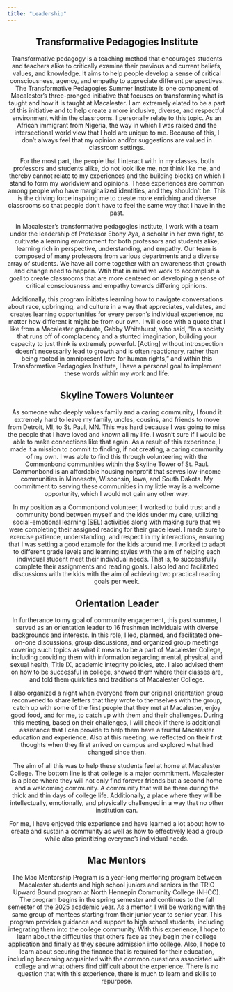 ```yaml
---
title: "Leadership"
---
```


<center> 

## Transformative Pedagogies Institute 

Transformative pedagogy is a teaching method that encourages students and teachers alike to critically examine their previous and current beliefs, values, and knowledge. It aims to help people develop a sense of critical consciousness, agency, and empathy to appreciate different perspectives. The Transformative Pedagogies Summer Institute is one component of Macalester's three-pronged initiative that focuses on transforming what is taught and how it is taught at Macalester. I am extremely elated to be a part of this initiative and to help create a more inclusive, diverse, and respectful environment within the classrooms. I personally relate to this topic. As an African immigrant from Nigeria, the way in which I was raised and the intersectional world view that I hold are unique to me. Because of this, I don't always feel that my opinion and/or suggestions are valued in classroom settings.

For the most part, the people that I interact with in my classes, both professors and students alike, do not look like me, nor think like me, and thereby cannot relate to my experiences and the building blocks on which I stand to form my worldview and opinions. These experiences are common among people who have marginalized identities, and they shouldn't be. This is the driving force inspiring me to create more enriching and diverse classrooms so that people don't have to feel the same way that I have in the past.

In Macalester's transformative pedagogies institute, I work with a team under the leadership of Professor Ebony Aya, a scholar in her own right, to cultivate a learning environment for both professors and students alike, learning rich in perspective, understanding, and empathy. Our team is composed of many professors from various departments and a diverse array of students. We have all come together with an awareness that growth and change need to happen. Wtih that in mind we work to accomplish a goal to create classrooms that are more centered on developing a sense of critical consciousness and empathy towards differing opinions.

Additionally, this program initiates learning how to navigate conversations about race, upbringing, and culture in a way that appreciates, validates, and creates learning opportunities for every person's individual experience, no matter how different it might be from our own. I will close with a quote that I like from a Macalester graduate, Gabby Whitehurst, who said, "In a society that runs off of complacency and a stunted imagination, building your capacity to just think is extremely powerful. [Acting] without introspection doesn't necessarily lead to growth and is often reactionary, rather than being rooted in omnipresent love for human rights," and within this Transformative Pedagogies Institute, I have a personal goal to implement these words within my work and life.

## Skyline Towers Volunteer 

As someone who deeply values family and a caring community, I found it extremely hard to leave my family, uncles, cousins, and friends to move from Detroit, MI, to St. Paul, MN. This was hard because I was going to miss the people that I have loved and known all my life. I wasn't sure if I would be able to make connections like that again. As a result of this experience, I made it a mission to commit to finding, if not creating, a caring community of my own. I was able to find this through volunteering with the Commonbond communities within the Skyline Tower of St. Paul. Commonbond is an affordable housing nonprofit that serves low-income communities in Minnesota, Wisconsin, Iowa, and South Dakota. My commitment to serving these communities in my little way is a welcome opportunity, which I would not gain any other way.

In my position as a Commonbond volunteer, I worked to build trust and a community bond between myself and the kids under my care, utilizing social-emotional learning (SEL) activities along with making sure that we were completing their assigned reading for their grade level. I made sure to exercise patience, understanding, and respect in my interactions, ensuring that I was setting a good example for the kids around me. I worked to adapt to different grade levels and learning styles with the aim of helping each individual student meet their individual needs. That is, to successfully complete their assignments and reading goals. I also led and facilitated discussions with the kids with the aim of achieving two practical reading goals per week.

## Orientation Leader 

In furtherance to my goal of community engagement, this past summer, I served as an orientation leader to 16 freshmen individuals with diverse backgrounds and interests. In this role, I led, planned, and facilitated one-on-one discussions, group discussions, and organized group meetings covering such topics as what it means to be a part of Macalester College, including providing them with information regarding mental, physical, and sexual health, Title IX, academic integrity policies, etc. I also advised them on how to be successful in college, showed them where their classes are, and told them quirkities and traditions of Macalester College.

I also organized a night when everyone from our original orientation group reconvened to share letters that they wrote to themselves with the group, catch up with some of the first people that they met at Macalester, enjoy good food, and for me, to catch up with them and their challenges. During this meeting, based on their challenges, I will check if there is additional assistance that I can provide to help them have a fruitful Macalester education and experience. Also at this meeting, we reflected on their first thoughts when they first arrived on campus and explored what had changed since then.

The aim of all this was to help these students feel at home at Macalester College. The bottom line is that college is a major commitment. Macalester is a place where they will not only find forever friends but a second home and a welcoming community. A community that will be there during the thick and thin days of college life. Additionally, a place where they will be intellectually, emotionally, and physically challenged in a way that no other institution can.

For me, I have enjoyed this experience and have learned a lot about how to create and sustain a community as well as how to effectively lead a group while also prioritizing everyone's individual needs.

## Mac Mentors 

The Mac Mentorship Program is a year-long mentoring program between Macalester students and high school juniors and seniors in the TRIO Upward Bound program at North Hennepin Community College (NHCC). The program begins in the spring semester and continues to the fall semester of the 2025 academic year. As a mentor, I will be working with the same group of mentees starting from their junior year to senior year. This program provides guidance and support to high school students, including integrating them into the college community. With this experience, I hope to learn about the difficulties that others face as they begin their college application and finally as they secure admission into college. Also, I hope to learn about securing the finance that is required for their education, including becoming acquainted with the common questions associated with college and what others find difficult about the experience. There is no question that with this experience, there is much to learn and skills to repurpose.
